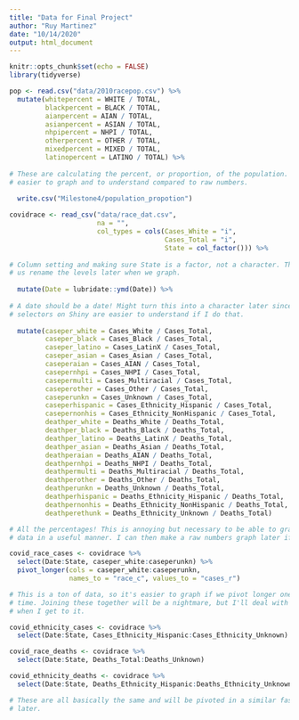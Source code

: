 ```yaml
---
title: "Data for Final Project"
author: "Ruy Martinez"
date: "10/14/2020"
output: html_document
---
```


```r
knitr::opts_chunk$set(echo = FALSE)
library(tidyverse)
```

```r
pop <- read.csv("data/2010racepop.csv") %>%
  mutate(whitepercent = WHITE / TOTAL,
         blackpercent = BLACK / TOTAL,
         aianpercent = AIAN / TOTAL,
         asianpercent = ASIAN / TOTAL,
         nhpipercent = NHPI / TOTAL,
         otherpercent = OTHER / TOTAL,
         mixedpercent = MIXED / TOTAL,
         latinopercent = LATINO / TOTAL) %>%
  
# These are calculating the percent, or proportion, of the population. This is
# easier to graph and to understand compared to raw numbers.
  
  write.csv("Milestone4/population_propotion")
```


```r
covidrace <- read_csv("data/race_dat.csv",
                      na = "",
                      col_types = cols(Cases_White = "i",
                                       Cases_Total = "i",
                                       State = col_factor())) %>%
  
# Column setting and making sure State is a factor, not a character. This lets
# us rename the levels later when we graph.
  
  mutate(Date = lubridate::ymd(Date)) %>%
  
# A date should be a date! Might turn this into a character later since the
# selectors on Shiny are easier to understand if I do that.
  
  mutate(caseper_white = Cases_White / Cases_Total,
         caseper_black = Cases_Black / Cases_Total,
         caseper_latino = Cases_LatinX / Cases_Total,
         caseper_asian = Cases_Asian / Cases_Total,
         caseperaian = Cases_AIAN / Cases_Total,
         casepernhpi = Cases_NHPI / Cases_Total,
         casepermulti = Cases_Multiracial / Cases_Total,
         caseperother = Cases_Other / Cases_Total,
         caseperunkn = Cases_Unknown / Cases_Total,
         caseperhispanic = Cases_Ethnicity_Hispanic / Cases_Total,
         casepernonhis = Cases_Ethnicity_NonHispanic / Cases_Total,
         deathper_white = Deaths_White / Deaths_Total,
         deathper_black = Deaths_Black / Deaths_Total,
         deathper_latino = Deaths_LatinX / Deaths_Total,
         deathper_asian = Deaths_Asian / Deaths_Total,
         deathperaian = Deaths_AIAN / Deaths_Total,
         deathpernhpi = Deaths_NHPI / Deaths_Total,
         deathpermulti = Deaths_Multiracial / Deaths_Total,
         deathperother = Deaths_Other / Deaths_Total,
         deathperunkn = Deaths_Unknown / Deaths_Total,
         deathperhispanic = Deaths_Ethnicity_Hispanic / Deaths_Total,
         deathpernonhis = Deaths_Ethnicity_NonHispanic / Deaths_Total,
         deathperethunk = Deaths_Ethnicity_Unknown / Deaths_Total)

# All the percentages! This is annoying but necessary to be able to graph our
# data in a useful manner. I can then make a raw numbers graph later if I want.

covid_race_cases <- covidrace %>%
  select(Date:State, caseper_white:caseperunkn) %>%
  pivot_longer(cols = caseper_white:caseperunkn, 
               names_to = "race_c", values_to = "cases_r")

# This is a ton of data, so it's easier to graph if we pivot longer one set at a
# time. Joining these together will be a nightmare, but I'll deal with that
# when I get to it.

covid_ethnicity_cases <- covidrace %>%
  select(Date:State, Cases_Ethnicity_Hispanic:Cases_Ethnicity_Unknown)

covid_race_deaths <- covidrace %>%
  select(Date:State, Deaths_Total:Deaths_Unknown)

covid_ethnicity_deaths <- covidrace %>%
  select(Date:State, Deaths_Ethnicity_Hispanic:Deaths_Ethnicity_Unknown)

# These are all basically the same and will be pivoted in a similar fashion
# later.

```
